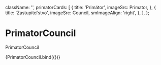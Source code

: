 


  className: '',
  primatorCards: [
    {
      title: 'Primátor',
      imageSrc: Primator,
    },
    {
      title: 'Zastupiteľstvo',
      imageSrc: Council,
      smImageAlign: 'right',
    },
  ],
};

<Meta
  title="components/organisms/Sections/PrimatorCouncil"
  decorators={[withDesign]}
/>

# PrimatorCouncil

PrimatorCouncil

<Canvas>
  <Story name="PrimatorCouncil" argTypes={argTypes} args={{ ...defaultArgs }}>
    {PrimatorCouncil.bind({})}
  </Story>
</Canvas>

<ArgsTable of={PrimatorCouncil} />
